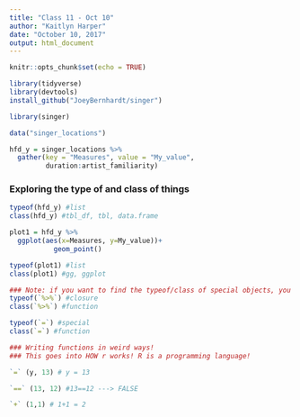 ```yaml
---
title: "Class 11 - Oct 10"
author: "Kaitlyn Harper"
date: "October 10, 2017"
output: html_document
---
```


```r
knitr::opts_chunk$set(echo = TRUE)
```

```r

library(tidyverse)
library(devtools)
install_github("JoeyBernhardt/singer")

library(singer)

data("singer_locations")

hfd_y = singer_locations %>% 
  gather(key = "Measures", value = "My_value", 
         duration:artist_familiarity)

```

### Exploring the type of and class of things

```r

typeof(hfd_y) #list
class(hfd_y) #tbl_df, tbl, data.frame

plot1 = hfd_y %>% 
  ggplot(aes(x=Measures, y=My_value))+
           geom_point()

typeof(plot1) #list
class(plot1) #gg, ggplot

### Note: if you want to find the typeof/class of special objects, you need to backtick it!
typeof(`%>%`) #closure
class(`%>%`) #function

typeof(`=`) #special
class(`=`) #function

### Writing functions in weird ways! 
### This goes into HOW r works! R is a programming language!

`=` (y, 13) # y = 13

`==` (13, 12) #13==12 ---> FALSE

`+` (1,1) # 1+1 = 2

```




